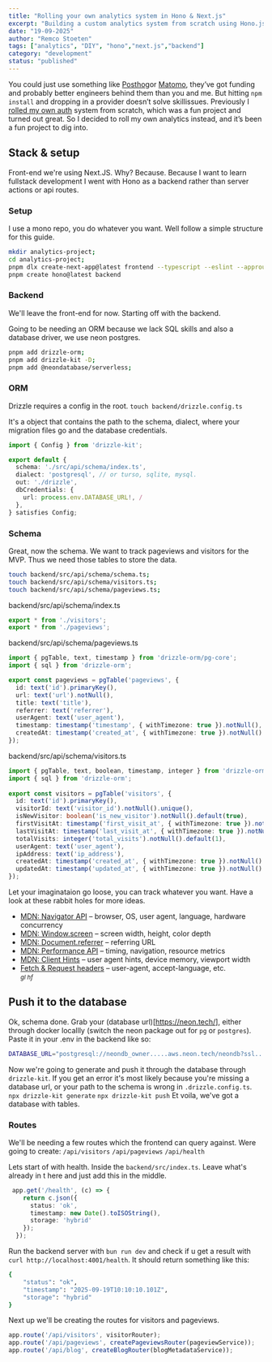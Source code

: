 ```yaml
---
title: "Rolling your own analytics system in Hono & Next.js"
excerpt: "Building a custom analytics system from scratch using Hono.js backend and Next.js frontend with PostgreSQL for real-time tracking and insights."
date: "19-09-2025"
author: "Remco Stoeten"
tags: ["analytics", "DIY", "hono","next.js","backend"]
category: "development"
status: "published"
---
```


You could just use something like [Posthog](https://posthog.com)or [Matomo](https://matomo.org), they’ve got funding and probably better engineers behind them than you and me. But hitting `npm install` and dropping in a provider doesn’t solve skillissues. Previously I [rolled my own auth](https://github.com/remcostoeten/nextjs-15-roll-your-own-authentication) system from scratch, which was a fun project and turned out great. So I decided to roll my own analytics instead, and it’s been a fun project to dig into.

## Stack & setup
Front-end we're using Next.JS. Why? Because. Because I want to learn fullstack development I went with Hono as a backend rather than server actions or api routes. 

### Setup
I use a mono repo, you do whatever you want. Well follow a simple structure for this guide.

```bash
mkdir analytics-project;
cd analytics-project;
pnpm dlx create-next-app@latest frontend --typescript --eslint --approuter;
pnpm create hono@latest backend
```
### Backend
We'll leave the front-end for now. Starting off with the backend.

Going to be needing an ORM because we lack SQL skills and also a database driver, we use neon postgres.
```bash
pnpm add drizzle-orm; 
pnpm add drizzle-kit -D; 
pnpm add @neondatabase/serverless;
```

### ORM
Drizzle requires a config in the root. `touch backend/drizzle.config.ts` 

It's a object that contains the path to the schema, dialect, where your migration files go and the database credentials.

```typescript
import { Config } from 'drizzle-kit';

export default {
  schema: './src/api/schema/index.ts',
  dialect: 'postgresql', // or turso, sqlite, mysql.
  out: './drizzle',
  dbCredentials: {
    url: process.env.DATABASE_URL!, /
  },
} satisfies Config;
```

### Schema
Great, now the schema. We want to track pageviews and visitors for the MVP. Thus we need those tables to store the data.

```bash
touch backend/src/api/schema/schema.ts; 
touch backend/src/api/schema/visitors.ts;
touch backend/src/api/schema/pageviews.ts;
```

backend/src/api/schema/index.ts
```typescript
export * from './visitors';
export * from './pageviews';
```

backend/src/api/schema/pageviews.ts
```typescript
import { pgTable, text, timestamp } from 'drizzle-orm/pg-core';
import { sql } from 'drizzle-orm';

export const pageviews = pgTable('pageviews', {
  id: text('id').primaryKey(),
  url: text('url').notNull(),
  title: text('title'),
  referrer: text('referrer'),
  userAgent: text('user_agent'),
  timestamp: timestamp('timestamp', { withTimezone: true }).notNull(),
  createdAt: timestamp('created_at', { withTimezone: true }).notNull().default(sql`NOW()`),
});
```

backend/src/api/schema/visitors.ts
```typescript
import { pgTable, text, boolean, timestamp, integer } from 'drizzle-orm/pg-core';
import { sql } from 'drizzle-orm';
    
export const visitors = pgTable('visitors', {
  id: text('id').primaryKey(),
  visitorId: text('visitor_id').notNull().unique(),
  isNewVisitor: boolean('is_new_visitor').notNull().default(true),
  firstVisitAt: timestamp('first_visit_at', { withTimezone: true }).notNull(),
  lastVisitAt: timestamp('last_visit_at', { withTimezone: true }).notNull(),
  totalVisits: integer('total_visits').notNull().default(1),
  userAgent: text('user_agent'),
  ipAddress: text('ip_address'),
  createdAt: timestamp('created_at', { withTimezone: true }).notNull().default(sql`NOW()`),
  updatedAt: timestamp('updated_at', { withTimezone: true }).notNull().default(sql`NOW()`),
});
```

Let your imaginataion go loose, you can track whatever you want. Have a look at these rabbit holes for more ideas.
- [MDN: Navigator API](https://developer.mozilla.org/en-US/docs/Web/API/Navigator) – browser, OS, user agent, language, hardware concurrency  
- [MDN: Window.screen](https://developer.mozilla.org/en-US/docs/Web/API/Screen) – screen width, height, color depth  
- [MDN: Document.referrer](https://developer.mozilla.org/en-US/docs/Web/API/Document/referrer) – referring URL  
- [MDN: Performance API](https://developer.mozilla.org/en-US/docs/Web/API/Performance) – timing, navigation, resource metrics  
- [MDN: Client Hints](https://developer.mozilla.org/en-US/docs/Web/HTTP/Client_hints) – user agent hints, device memory, viewport width  
- [Fetch & Request headers](https://developer.mozilla.org/en-US/docs/Web/HTTP/Headers) – user-agent, accept-language, etc.  
<small><i>gl hf</i></small>

## Push it to the database

Ok, schema done. Grab your (database url)[https://neon.tech/], either through docker locallly (switch the neon package out for `pg` or `postgres`). Paste it in your .env in the backend like so:

```bash
DATABASE_URL="postgresql://neondb_owner.....aws.neon.tech/neondb?ssl..."
```
Now we're going to generate and push it through the database through `drizzle-kit`. If you get an error it's most likely  because you're missing a database url, or your path to the schema is wrong in `.drizzle.config.ts`.
`npx drizzle-kit generate` 
`npx drizzle-kit push`
Et voila, we've got a database with tables.

### Routes
We'll be needing a few routes which the frontend can query against. Were going to create:
`/api/visitors`
`/api/pageviews`
`/api/health`

Lets start of with health. Inside the `backend/src/index.ts`. Leave what's already in t here and just add this in the middle.

```typescript
 app.get('/health', (c) => {
    return c.json({ 
      status: 'ok', 
      timestamp: new Date().toISOString(),
      storage: 'hybrid'
    });
  });
```
Run the backend server with `bun run dev` and check if u get a result with `curl http://localhost:4001/health`. It should return something like this:
```bash
{
    "status": "ok",
    "timestamp": "2025-09-19T10:10:10.101Z",
    "storage": "hybrid"
}
```





Next up we'll be creating the routes for visitors and pageviews.

```typescript
app.route('/api/visitors', visitorRouter);
app.route('/api/pageviews', createPageviewsRouter(pageviewService));
app.route('/api/blog', createBlogRouter(blogMetadataService));
```
